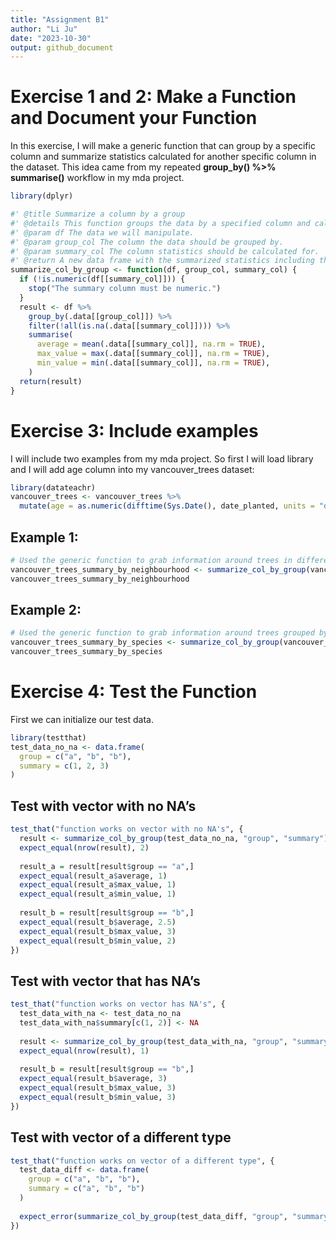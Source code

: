 ```yaml
---
title: "Assignment B1"
author: "Li Ju"
date: "2023-10-30"
output: github_document
---
```


# Exercise 1 and 2: Make a Function and Document your Function

In this exercise, I will make a generic function that can group by a specific column and summarize statistics calculated for another specific column in the dataset. This idea came from my repeated **group_by() %>% summarise()** workflow in my mda project.

```r
library(dplyr)

#' @title Summarize a column by a group
#' @details This function groups the data by a specified column and calculates statistics for another specified column.
#' @param df The data we will manipulate.
#' @param group_col The column the data should be grouped by.
#' @param summary_col The column statistics should be calculated for.
#' @return A new data frame with the summarized statistics including the average, maximum and minimum of the summary column.
summarize_col_by_group <- function(df, group_col, summary_col) {
  if (!is.numeric(df[[summary_col]])) {
    stop("The summary column must be numeric.")
  }
  result <- df %>%
    group_by(.data[[group_col]]) %>%
    filter(!all(is.na(.data[[summary_col]]))) %>%
    summarise(
      average = mean(.data[[summary_col]], na.rm = TRUE),
      max_value = max(.data[[summary_col]], na.rm = TRUE),
      min_value = min(.data[[summary_col]], na.rm = TRUE),
    )
  return(result)
}
```

# Exercise 3: Include examples

I will include two examples from my mda project. So first I will load library and I will add age column into my vancouver_trees dataset:
```r
library(datateachr)
vancouver_trees <- vancouver_trees %>%
  mutate(age = as.numeric(difftime(Sys.Date(), date_planted, units = "days")))
```

## Example 1:
```r
# Used the generic function to grab information around trees in different neighbourhoods including the average age of trees, the maximal age of trees and the minimal age of trees
vancouver_trees_summary_by_neighbourhood <- summarize_col_by_group(vancouver_trees, group_col = "neighbourhood_name", summary_col = "age")
vancouver_trees_summary_by_neighbourhood
```

## Example 2:

```r
# Used the generic function to grab information around trees grouped by different species including the average age of trees, the maximal age of trees and the minimal age of trees
vancouver_trees_summary_by_species <- summarize_col_by_group(vancouver_trees, group_col = "species_name", summary_col = "age")
vancouver_trees_summary_by_species
```


# Exercise 4: Test the Function

First we can initialize our test data.
```r
library(testthat)
test_data_no_na <- data.frame(
  group = c("a", "b", "b"),
  summary = c(1, 2, 3)
)
```

## Test with vector with no NA's
```r
test_that("function works on vector with no NA's", {
  result <- summarize_col_by_group(test_data_no_na, "group", "summary")
  expect_equal(nrow(result), 2)
  
  result_a = result[result$group == "a",]
  expect_equal(result_a$average, 1)
  expect_equal(result_a$max_value, 1)
  expect_equal(result_a$min_value, 1)
  
  result_b = result[result$group == "b",]
  expect_equal(result_b$average, 2.5)
  expect_equal(result_b$max_value, 3)
  expect_equal(result_b$min_value, 2)
})
```

## Test with vector that has NA's
```r
test_that("function works on vector has NA's", {
  test_data_with_na <- test_data_no_na
  test_data_with_na$summary[c(1, 2)] <- NA
  
  result <- summarize_col_by_group(test_data_with_na, "group", "summary")
  expect_equal(nrow(result), 1)
  
  result_b = result[result$group == "b",]
  expect_equal(result_b$average, 3)
  expect_equal(result_b$max_value, 3)
  expect_equal(result_b$min_value, 3)
})
```

## Test with vector of a different type
```r
test_that("function works on vector of a different type", {
  test_data_diff <- data.frame(
    group = c("a", "b", "b"),
    summary = c("a", "b", "b")
  )
  
  expect_error(summarize_col_by_group(test_data_diff, "group", "summary"))
})
```
